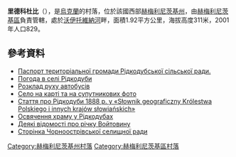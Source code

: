 <!-- 檔案不存在 [[Image:Храм_у_Рідкодубах.jpg|right]] -->

{{coord|49|28|22|N|26|41|57|E|scale:100000|display=title}}

'''里德科杜比'''（{{lang-uk|Рідкодуби}}），是[[烏克蘭|烏克蘭]]的村落，位於該國西部[[赫梅利尼茨基州|赫梅利尼茨基州]]，由[[赫梅利尼茨基區|赫梅利尼茨基區]]負責管轄，處於[[沃伊托維納河|沃伊托維納河]]畔，面積1.92平方公里，海拔高度311米，2001年人口829。

==參考資料==
* [https://web.archive.org/web/20090215150126/http://oblrada.km.ua/map/xmelridsilra.php Паспорт територіальної громади Рідкодубської сільської ради.]
* [http://weather.in.ua/ua/hmel'nickaja/22359 Погода в селі Рідкодуби] {{Wayback|url=http://weather.in.ua/ua/hmel%27nickaja/22359 |date=20111220142253 }}
* [http://bus.com.ua/cgi-bin/bus-order?b=684500&r=117 Розклад руху автобусів] {{Wayback|url=http://bus.com.ua/cgi-bin/bus-order?b=684500&r=117 |date=20170629112832 }}
* [http://wikimapia.org/#lat=49.4789997&lon=26.6996956&z=14&l=0&m=b Село на карті та на супутникових фото] {{WebCite|url=https://www.webcitation.org/61CZ2O6Sc?url=http://wikimapia.org/#lat=49.4789997&lon=26.6996956&z=14&l=0&m=b |date=20110825123910 |dateformat=iso }}
* [http://dir.icm.edu.pl/pl/Slownik_geograficzny/Tom_IX/587 Стаття про Рідкодуби 1888 р. у «Słownik geograficzny Królestwa Polskiego i innych krajów słowiańskich»] {{Wayback|url=http://dir.icm.edu.pl/pl/Slownik_geograficzny/Tom_IX/587 |date=20190630195322 }}
* [https://web.archive.org/web/20120327004632/http://cerkva-km.info/osvyachennya-hramu-na-hmelnychchyni/  Освячення храму у Рідкодубах]
* [https://web.archive.org/web/20160324180453/http://vodgosp.km.ua/water-resources.php Деякі відомості про річку Войтовину]
* [http://chostrivrada.at.ua/ Сторінка Чорноострівської селищної ради] {{Wayback|url=http://chostrivrada.at.ua/ |date=20200516190549 }}

{{DEFAULTSORT:Рідкодуби}}
[[Category:赫梅利尼茨基州村落|Category:赫梅利尼茨基州村落]]
[[Category:赫梅利尼茨基區村落|Category:赫梅利尼茨基區村落]]


{{Khmelnytskyi-geo-stub}}